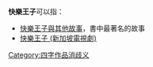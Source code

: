 '''快樂王子'''可以指：
*[[快樂王子與其他故事|快樂王子與其他故事]]，書中最著名的故事
*[[快樂王子_(新加坡電視劇)|快樂王子 (新加坡電視劇)]]

[[Category:四字作品消歧义|Category:四字作品消歧义]]
{{disambiguation}}